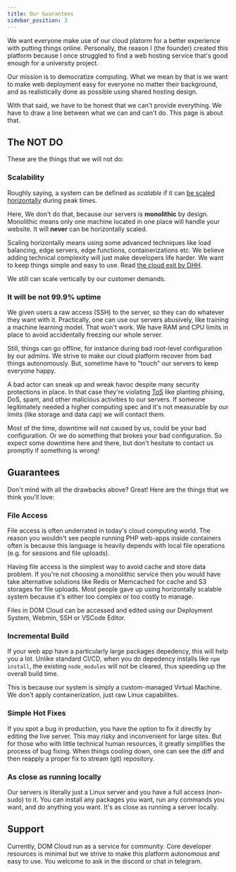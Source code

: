 ```yaml
---
title: Our Guarantees
sidebar_position: 3
---
```


We want everyone make use of our cloud platorm for a better experience with putting things online. Personally, the reason I (the founder) created this platform because I once struggled to find a web hosting service that's good enough for a university project.

Our mission is to democratize computing. What we mean by that is we want to make web deployment easy for everyone no matter their background, and as realistically done as possible using shared hosting design.

With that said, we have to be honest that we can't provide everything. We have to draw a line between what we can and can't do. This page is about that.

## The NOT DO

These are the things that we will not do:

### Scalability

Roughly saying, a system can be defined as *scalable* if it can [be scaled horizontally](https://www.mongodb.com/basics/horizontal-vs-vertical-scaling#what-is-horizontal-scaling) during peak times.

Here, We don't do that, because our servers is **monolithic** by design. Monolithic means only one machine located in one place will handle your website. It will **never** can be horizontally scaled.

Scaling horizontally means using some advanced techniques like load balancing, edge servers, edge functions, containerizations etc. We believe adding technical complexity will just make developers life harder. We want to keep things simple and easy to use. Read [the cloud exit by DHH](https://world.hey.com/dhh/the-big-cloud-exit-faq-20274010).

We still can scale vertically by our customer demands.

### It will be not 99.9% uptime

We given users a raw access (SSH) to the server, so they can do whatever they want with it. Practically, one can use our servers abusively, like training a machine learning model. That won't work. We have RAM and CPU limits in place to avoid accidentally freezing our whole server.

Still, things can go offline, for instance during bad root-level configuration by our admins. We strive to make our cloud platform recover from bad things autonomously. But, sometime have to "touch" our servers to keep everyone happy.

A bad actor can sneak up and wreak havoc despite many security protections in place. In that case they're violating [ToS](/service) like planting phising, DoS, spam, and other malicious activities to our servers. If someone legitimately needed a higher computing spec and it's not measurable by our limits (like storage and data cap) we will contact them.

Most of the time, downtime will not caused by us, could be your bad configuration. Or we do something that brokes your bad configuration. So expect some downtime here and there, but don't hesitate to contact us promptly if something is wrong!

## Guarantees

Don't mind with all the drawbacks above? Great! Here are the things that we think you'll love:

### File Access

File access is often underrated in today's cloud computing world. The reason you wouldn't see people running PHP web-apps inside containers often is because this language is heavily depends with local file operations (e.g. for sessions and file uploads). 

Having file access is the simplest way to avoid cache and store data problem. If you're not choosing a monolithic service then you would have take alternative solutions like Redis or Memcached for cache and S3 storages for file uploads. Most people gave up using horizontally scalable system because it's either too complex or too costly to manage.

Files in DOM Cloud can be accessed and edited using our Deployment System, Webmin, SSH or VSCode Editor.

### Incremental Build

If your web app have a particularly large packages depedency, this will help you a lot. Unlike standard CI/CD, when you do depedency installs like `npm install`, the existing `node_modules` will not be cleared, thus speeding up the overall build time.

This is because our system is simply a custom-managed Virtual Machine. We don't apply containerization, just raw Linux capabilites.

### Simple Hot Fixes

If you spot a bug in production, you have the option to fix it directly by editing the live server. This may risky and inconvenient for large sites. But for those who with little technical human resources, it greatly simplifies the process of bug fixing. When things cooling down, one can see the diff and then reapply a proper fix to stream (git) repository.

### As close as running locally

Our servers is literally just a Linux server and you have a full access (non-sudo) to it. You can install any packages you want, run any commands you want, and do anything you want. It's as close as running a server locally.

## Support

Currently, DOM Cloud run as a service for community. Core developer resources is minimal but we strive to make this platform autonomous and easy to use. You welcome to ask in the discord or chat in telegram.
